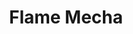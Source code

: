 ---
title: "Flame Mecha"
meta_title: "Flame Mecha craft"
description: "Craft de Flame Mecha"
rank: "s"
draft: false
name: "Flame Mecha"
recipe_img: "https://wiki.pokexgames.com/images/7/7d/FlameMecha.png"
level: 100
craft_time: 216000
result: 1
value_npc: 1
ingredients:
  - name: "Mecha"
    quantity: 1
    item_img: "https://wiki.pokexgames.com/images/8/86/Mecha-icone.png"
    value_npc: 1
  - name: "Red Dye"
    quantity: 50
    item_img: "https://wiki.pokexgames.com/images/c/c1/Red_Dye.png"
    value_npc: 1
  - name: "Magma Foot"
    quantity: 50
    item_img: "https://wiki.pokexgames.com/images/1/11/Magma_Foot.png"
    value_npc: 1
  - name: "Fire Stone"
    quantity: 20
    item_img: "https://wiki.pokexgames.com/images/9/9a/Fire-stone.gif"
    value_npc: 1
  - name: "Metal Stone"
    quantity: 6
    item_img: "https://wiki.pokexgames.com/images/b/b9/MetalStone.png"
    value_npc: 1
---